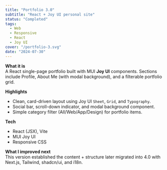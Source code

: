 ```yaml
---
title: "Portfolio 3.0"
subtitle: "React + Joy UI personal site"
status: "Completed"
tags:
  - Web
  - Responsive
  - React
  - Joy UI
cover: "/portfolio-3.svg"
date: "2024-07-30"
---
```


**What it is**  
A React single-page portfolio built with MUI **Joy UI** components. Sections include Profile, About Me (with modal background), and a filterable portfolio grid.

**Highlights**

- Clean, card-driven layout using Joy UI `Sheet`, `Grid`, and `Typography`.
- Social bar, scroll-down indicator, and modal background component.
- Simple category filter (All/Web/App/Design) for portfolio items.

**Tech**

- React (JSX), Vite
- MUI Joy UI
- Responsive CSS

**What I improved next**  
This version established the content + structure later migrated into 4.0 with Next.js, Tailwind, shadcn/ui, and i18n.
